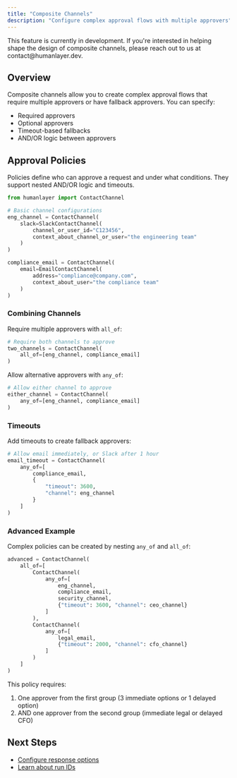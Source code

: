 ```yaml
---
title: "Composite Channels"
description: "Configure complex approval flows with multiple approvers"
---
```


<Note>
  This feature is currently in development. If you're interested in helping
  shape the design of composite channels, please reach out to us at
  contact@humanlayer.dev.
</Note>

## Overview

Composite channels allow you to create complex approval flows that require multiple approvers or have fallback approvers. You can specify:

- Required approvers
- Optional approvers
- Timeout-based fallbacks
- AND/OR logic between approvers

## Approval Policies

Policies define who can approve a request and under what conditions. They support nested AND/OR logic and timeouts.

```python
from humanlayer import ContactChannel

# Basic channel configurations
eng_channel = ContactChannel(
    slack=SlackContactChannel(
        channel_or_user_id="C123456",
        context_about_channel_or_user="the engineering team"
    )
)

compliance_email = ContactChannel(
    email=EmailContactChannel(
        address="compliance@company.com",
        context_about_user="the compliance team"
    )
)
```

### Combining Channels

Require multiple approvers with `all_of`:

```python
# Require both channels to approve
two_channels = ContactChannel(
    all_of=[eng_channel, compliance_email]
)
```

Allow alternative approvers with `any_of`:

```python
# Allow either channel to approve
either_channel = ContactChannel(
    any_of=[eng_channel, compliance_email]
)
```

### Timeouts

Add timeouts to create fallback approvers:

```python
# Allow email immediately, or Slack after 1 hour
email_timeout = ContactChannel(
    any_of=[
        compliance_email,
        {
            "timeout": 3600,
            "channel": eng_channel
        }
    ]
)
```

### Advanced Example

Complex policies can be created by nesting `any_of` and `all_of`:

```python
advanced = ContactChannel(
    all_of=[
        ContactChannel(
            any_of=[
                eng_channel,
                compliance_email,
                security_channel,
                {"timeout": 3600, "channel": ceo_channel}
            ]
        ),
        ContactChannel(
            any_of=[
                legal_email,
                {"timeout": 2000, "channel": cfo_channel}
            ]
        )
    ]
)
```

This policy requires:

1. One approver from the first group (3 immediate options or 1 delayed option)
2. AND one approver from the second group (immediate legal or delayed CFO)

## Next Steps

- [Configure response options](/core/customize-response-options)
- [Learn about run IDs](/core/run-ids-and-call-ids)
